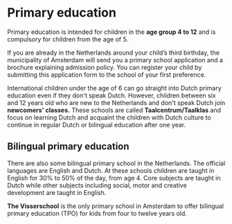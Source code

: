 
# Primary education
Primary education is intended for children in the **age group 4 to 12** and is compulsory for children from the age of 5.

<Youtube id="hyJ7GWyeBIY" />

If you are already in the Netherlands around your child’s third birthday, the municipality of Amsterdam will send you a primary school application and a brochure explaining admission policy. You can register your child by submitting this application form to the school of your first preference.

International children under the age of 6 can go straight into Dutch primary education even if they don't speak Dutch. However, children between six and 12 years old who are new to the Netherlands and don't speak Dutch join **newcomers' classes.** These schools are called **Taalcentrum/Taalklas** and focus on learning Dutch and acquaint the children with Dutch culture to continue in regular Dutch or bilingual education after one year.

## Bilingual primary education
There are also some bilingual primary school in the Netherlands. The official languages are English and Dutch. At these schools children are taught in English for 30% to 50% of the day, from age 4. Core subjects are taught in Dutch while other subjects including social, motor and creative development are taught in English.

**The Visserschool** is the only primary school in Amsterdam to offer bilingual primary education (TPO) for kids from four to twelve years old.

